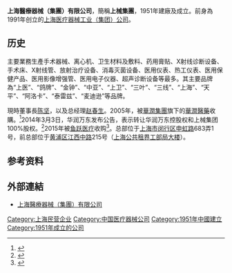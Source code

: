 '''上海醫療器械（集團）有限公司'''，簡稱'''上械集團'''，1951年建廠及成立。前身為1991年创立的[[上海医疗器械工业（集团）公司|上海医疗器械工业（集团）公司]]。

==历史==
主要業務生產手术器械、离心机、卫生材料及敷料、药用膏贴、X射线诊断设备、手术床、X射线管、放射治疗设备、消毒灭菌设备、医用仪表、热工仪表、医用保健产品、医用影像增强管、医用电子仪器、超声诊断设备等最多。其主要品牌為“上医”、“鸽牌”、“金钟”、“中亚”、“上卫”、“三叶”、“三线”、“上海”、“天平”、“阿洛卡”、“泰雷兹”、“麦迪逊”等品牌。

現時董事長[[陈坚|陈坚]]，以及总经理[[赵春生|赵春生]]。2005年，被[[華潤集團|華潤集團]]旗下的[[華潤醫藥|華潤醫藥]]收購。<ref>{{cite news |title=十家国产医疗器械独角兽成行业风向标 |url=https://3w.huanqiu.com/a/e99620/9CaKrnK9lPB?p=2&agt=4 |accessdate=2021-11-03 |work=环球网 |archive-date=2021-11-05 |archive-url=https://web.archive.org/web/20211105141755/https://3w.huanqiu.com/a/e99620/9CaKrnK9lPB?p=2&agt=4 }}</ref>2014年3月3日，华润万东发布公告，表示转让华润万东控股权和上械集团100%股权。<ref>{{cite news |title=华润集团“背道而驰”退出医疗器械业--财经--人民网 |url=http://finance.people.com.cn/stock/n/2014/0304/c67815-24517111.html |accessdate=2021-11-03 |work=人民网 |archive-date=2021-11-05 |archive-url=https://web.archive.org/web/20211105160503/http://finance.people.com.cn/stock/n/2014/0304/c67815-24517111.html }}</ref>2015年被[[鱼跃医疗|鱼跃医疗]]收购<ref>{{Cite web |url=http://finance.ifeng.com/a/20150612/13774312_0.shtml |title=鱼跃医疗7亿并购上械集团 布局医用耗材 |access-date=2019-09-27 |archive-date=2020-05-13 |archive-url=https://web.archive.org/web/20200513113505/http://finance.ifeng.com/a/20150612/13774312_0.shtml }}</ref>。总部位于[[上海市|上海市]][[闵行区|闵行区]][[申虹路|申虹路]]683弄1号，前总部位于[[黄浦区|黄浦区]][[江西中路|江西中路]]215号（[[上海公共租界工部局大楼|上海公共租界工部局大楼]]）。

==参考资料==
{{reflist}}

== 外部連結 ==
* [https://archive.is/20130425102503/http://www.chinasmic.com/index.asp 上海醫療器械（集團）有限公司]

[[Category:上海民营企业|Category:上海民营企业]]
[[Category:中国医疗器械公司|Category:中国医疗器械公司]]
[[Category:1951年中國建立|Category:1951年中國建立]]
[[Category:1951年成立的公司|Category:1951年成立的公司]]